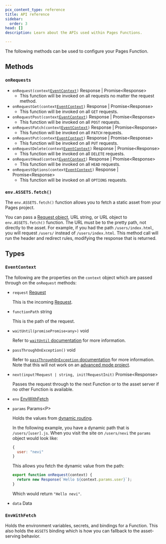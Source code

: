 ```yaml
---
pcx_content_type: reference
title: API reference
sidebar:
  order: 3
head: []
description: Learn about the APIs used within Pages Functions.

---
```


The following methods can be used to configure your Pages Function.

## Methods

### `onRequests`



* <code>onRequest(context[EventContext](#eventcontext))</code> Response | Promise\<Response>
  * This function will be invoked on all requests no matter the request method.
* <code>onRequestGet(context[EventContext](#eventcontext))</code> Response | Promise\<Response>
  * This function will be invoked on all `GET` requests.
* <code>onRequestPost(context[EventContext](#eventcontext))</code> Response | Promise\<Response>
  * This function will be invoked on all `POST` requests.
* <code>onRequestPatch(context[EventContext](#eventcontext))</code> Response | Promise\<Response>
  * This function will be invoked on all `PATCH` requests.
* <code>onRequestPut(context[EventContext](#eventcontext))</code> Response | Promise\<Response>
  * This function will be invoked on all `PUT` requests.
* <code>onRequestDelete(context[EventContext](#eventcontext))</code> Response | Promise\<Response>
  * This function will be invoked on all `DELETE` requests.
* <code>onRequestHead(context[EventContext](#eventcontext))</code> Response | Promise\<Response>
  * This function will be invoked on all `HEAD` requests.
* <code>onRequestOptions(context[EventContext](#eventcontext))</code> Response | Promise\<Response>
  * This function will be invoked on all `OPTIONS` requests.



### `env.ASSETS.fetch()`

The `env.ASSETS.fetch()` function allows you to fetch a static asset from your Pages project.

You can pass a [Request object](/workers/runtime-apis/request/), URL string, or URL object to `env.ASSETS.fetch()` function. The URL must be to the pretty path, not directly to the asset. For example, if you had the path `/users/index.html`, you will request `/users/` instead of `/users/index.html`. This method call will run the header and redirect rules, modifying the response that is returned.

## Types

### `EventContext`


The following are the properties on the `context` object which are passed through on the `onRequest` methods:

* `request` [Request](/workers/runtime-apis/request/)

  This is the incoming [Request](/workers/runtime-apis/request/).

* `functionPath` string

  This is the path of the request.

* <code>waitUntil(promisePromise\<any>)</code> void

  Refer to [`waitUntil` documentation](/workers/runtime-apis/context/#waituntil) for more information.

* <code>passThroughOnException()</code> void

  Refer to [`passThroughOnException` documentation](/workers/runtime-apis/context/#passthroughonexception) for more information. Note that this will not work on an [advanced mode project](/pages/functions/advanced-mode/).

* <code>next(input?Request | string, init?RequestInit)</code> Promise\<Response>

  Passes the request through to the next Function or to the asset server if no other Function is available.

* `env` [EnvWithFetch](#envwithfetch)

* `params` Params\<P>

  Holds the values from [dynamic routing](/pages/functions/routing/#dynamic-routes).

  In the following example, you have a dynamic path that is `/users/[user].js`. When you visit the site on `/users/nevi` the `params` object would look like:

  ```js
  {
    user: "nevi"
  }
  ```

  This allows you fetch the dynamic value from the path:

  ```js
  export function onRequest(context) {
    return new Response(`Hello ${context.params.user}`);
  }
  ```

  Which would return `"Hello nevi"`.

* `data` Data



### `EnvWithFetch`

Holds the environment variables, secrets, and bindings for a Function. This also holds the `ASSETS` binding which is how you can fallback to the asset-serving behavior.
